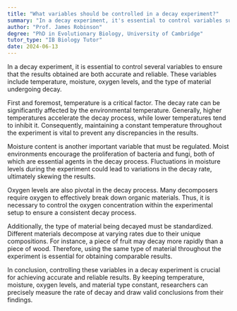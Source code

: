 ```yaml
---
title: "What variables should be controlled in a decay experiment?"
summary: "In a decay experiment, it's essential to control variables such as temperature, moisture, oxygen levels, and the type of material undergoing decay to ensure accurate results."
author: "Prof. James Robinson"
degree: "PhD in Evolutionary Biology, University of Cambridge"
tutor_type: "IB Biology Tutor"
date: 2024-06-13
---
```


In a decay experiment, it is essential to control several variables to ensure that the results obtained are both accurate and reliable. These variables include temperature, moisture, oxygen levels, and the type of material undergoing decay.

First and foremost, temperature is a critical factor. The decay rate can be significantly affected by the environmental temperature. Generally, higher temperatures accelerate the decay process, while lower temperatures tend to inhibit it. Consequently, maintaining a constant temperature throughout the experiment is vital to prevent any discrepancies in the results.

Moisture content is another important variable that must be regulated. Moist environments encourage the proliferation of bacteria and fungi, both of which are essential agents in the decay process. Fluctuations in moisture levels during the experiment could lead to variations in the decay rate, ultimately skewing the results.

Oxygen levels are also pivotal in the decay process. Many decomposers require oxygen to effectively break down organic materials. Thus, it is necessary to control the oxygen concentration within the experimental setup to ensure a consistent decay process.

Additionally, the type of material being decayed must be standardized. Different materials decompose at varying rates due to their unique compositions. For instance, a piece of fruit may decay more rapidly than a piece of wood. Therefore, using the same type of material throughout the experiment is essential for obtaining comparable results.

In conclusion, controlling these variables in a decay experiment is crucial for achieving accurate and reliable results. By keeping temperature, moisture, oxygen levels, and material type constant, researchers can precisely measure the rate of decay and draw valid conclusions from their findings.
    